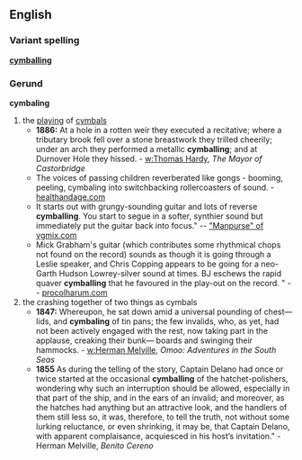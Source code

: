 ==English==
===Variant spelling===
'''[[cymballing]]'''
=== Gerund ===
'''cymbaling'''
# the [[playing]] of [[cymbal]]s
#*'''1886:''' At a hole in a rotten weir they executed a recitative; where a tributary brook fell over a stone breastwork they trilled cheerily; under an arch they performed a metallic '''cymballing'''; and at Durnover Hole they hissed. - [[w:Thomas Hardy]], ''The Mayor of Castorbridge''
#*The voices of passing children reverberated like gongs - booming, peeling, cymbaling into switchbacking rollercoasters of sound. - [http://www.healthandage.com/html/res/yeadon/content/page3.htm healthandage.com]
#*It starts out with grungy-sounding guitar and lots of reverse '''cymballing'''. You start to segue in a softer, synthier sound but immediately put the guitar back into focus." -- [http://www.vgmix.com/song_view.php?song_id=1411 "Manpurse" of vgmix.com]
#*Mick Grabham's guitar (which contributes some rhythmical chops not found on the record) sounds as though it is going through a Leslie speaker, and Chris Copping appears to be going for a neo-Garth Hudson Lowrey-silver sound at times. BJ eschews the rapid quaver '''cymballing''' that he favoured in the play-out on the record. " -- [http://www.procolharum.com/tn+sq/ebaf_5r_lamps.htm procolharum.com]
# the crashing together of two things as cymbals
#*'''1847:''' Whereupon, he sat down amid a universal pounding of chest—lids, and '''cymbaling''' of tin pans; the few invalids, who, as yet, had not been actively engaged with the rest, now taking part in the applause, creaking their bunk— boards and swinging their hammocks. - [[w:Herman Melville]], ''Omoo: Adventures in the South Seas''
#*'''1855''' As during the telling of the story, Captain Delano had once or twice started at the occasional '''cymballing''' of the hatchet-polishers, wondering why such an interruption should be allowed, especially in that part of the ship, and in the ears of an invalid; and moreover, as the hatches had anything but an attractive look, and the handlers of them still less so, it was, therefore, to tell the truth, not without some lurking reluctance, or even shrinking, it may be, that Captain Delano, with apparent complaisance, acquiesced in his host’s invitation." - Herman Melville, ''Benito Cereno''